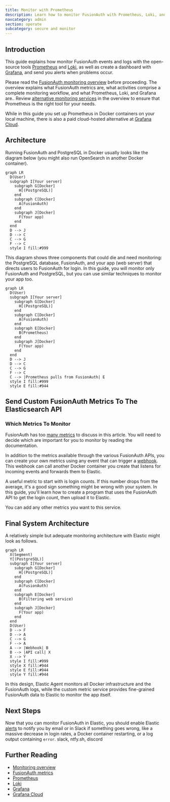 ```yaml
---
title: Monitor with Prometheus
description: Learn how to monitor FusionAuth with Prometheus, Loki, and Grafana.
navcategory: admin
section: operate
subcategory: secure and monitor
---
```


## Introduction

This guide explains how monitor FusionAuth events and logs with the open-source tools [Prometheus](https://prometheus.io/docs/introduction/overview) and [Loki](https://grafana.com/oss/loki), as well as create a dashboard with [Grafana](https://grafana.com/grafana), and send you alerts when problems occur.

Please read the [FusionAuth monitoring overview](/docs/operate/secure-and-monitor/monitor) before proceeding. The overview explains what FusionAuth metrics are, what activities comprise a complete monitoring workflow, and what Prometheus, Loki, and Grafana are.. Review [alternative monitoring services](/docs/operate/secure-and-monitor/monitor#overview-of-popular-monitoring-tools) in the overview to ensure that Prometheus is the right tool for your needs.

While in this guide you set up Prometheus in Docker containers on your local machine, there is also a paid cloud-hosted alternative at [Grafana Cloud](https://grafana.com/auth/sign-up/create-user).

## Architecture

Running FusionAuth and PostgreSQL in Docker usually looks like the diagram below (you might also run OpenSearch in another Docker container).

```mermaid
graph LR
  D(User)
  subgraph I[Your server]
    subgraph G[Docker]
      H[(PostgreSQL)]
    end
    subgraph C[Docker]
      A(FusionAuth)
    end
    subgraph J[Docker]
      F(Your app)
    end
  end
  D --> J
  D --> C
  C --> G
  F --> C
  style I fill:#999
```

This diagram shows three components that could die and need monitoring: the PostgreSQL database, FusionAuth, and your app (web server) that directs users to FusionAuth for login. In this guide, you will monitor only FusionAuth and PostgreSQL, but you can use similar techniques to monitor your app too.

```mermaid
graph LR
  D(User)
  subgraph I[Your server]
    subgraph G[Docker]
      H[(PostgreSQL)]
    end
    subgraph C[Docker]
      A(FusionAuth)
    end
    subgraph E[Docker]
      B(Prometheus)
    end
    subgraph J[Docker]
      F(Your app)
    end
  end
  D --> J
  D --> C
  C --> G
  F --> C
  C --> |Prometheus pulls from FusionAuth| E
  style I fill:#999
  style E fill:#944
```

## Send Custom FusionAuth Metrics To The Elasticsearch API

### Which Metrics To Monitor

FusionAuth has too [many metrics](/docs/operate/secure-and-monitor/monitor#metrics) to discuss in this article. You will need to decide which are important for you to monitor by reading the documentation.

In addition to the metrics available through the various FusionAuth APIs, you can create your own metrics using any event that can trigger a [webhook](/docs/extend/events-and-webhooks). This webhook can call another Docker container you create that listens for incoming events and forwards them to Elastic.

A useful metric to start with is login counts. If this number drops from the average, it's a good sign something might be wrong with your system. In this guide, you'll learn how to create a program that uses the FusionAuth API to get the login count, then upload it to Elastic.

You can add any other metrics you want to this service.

## Final System Architecture

A relatively simple but adequate monitoring architecture with Elastic might look as follows.

```mermaid
graph LR
  X(Segment)
  Y[(PostgreSQL)]
  subgraph I[Your server]
    subgraph G[Docker]
      H[(PostgreSQL)]
    end
    subgraph C[Docker]
      A(FusionAuth)
    end
    subgraph E[Docker]
      B(Filtering web service)
    end
    subgraph J[Docker]
      F(Your app)
    end
  end
  D(User)
  D --> F
  D --> A
  C --> G
  F --> A
  A --> |Webhook| B
  B --> |API call| X
  X --> Y
  style I fill:#999
  style X fill:#944
  style E fill:#944
  style Y fill:#944
```

In this design, Elastic Agent monitors all Docker infrastructure and the FusionAuth logs, while the custom metric service provides fine-grained FusionAuth data to Elastic to monitor the app itself.


## Next Steps

Now that you can monitor FusionAuth in Elastic, you should enable Elastic [alerts](https://www.elastic.co/kibana/alerting) to notify you by email or in Slack if something goes wrong, like a massive decrease in login rates, a Docker container restarting, or a log output containing `error`. slack, ntfy.sh, discord

## Further Reading

- [Monitoring overview](/docs/operate/secure-and-monitor/monitor)
- [FusionAuth metrics](/docs/operate/secure-and-monitor/monitor#metrics)
- [Prometheus](https://prometheus.io/docs/introduction/overview)
- [Loki](https://grafana.com/oss/loki)
- [Grafana](https://grafana.com/grafana)
- [Grafana Cloud](https://grafana.com/auth/sign-up/create-user)